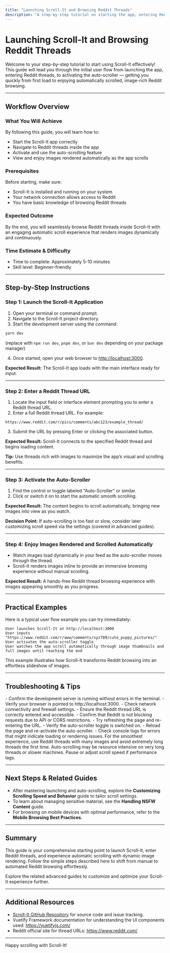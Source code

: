 ```yaml
---
title: "Launching Scroll-It and Browsing Reddit Threads"
description: "A step-by-step tutorial on starting the app, entering Reddit threads, and activating the auto-scroller. Covers the initial user flow from first load to seeing images rendered and scrolled automatically."
---
```


# Launching Scroll-It and Browsing Reddit Threads

Welcome to your step-by-step tutorial to start using Scroll-It effectively! This guide will lead you through the initial user flow from launching the app, entering Reddit threads, to activating the auto-scroller — getting you quickly from first load to enjoying automatically scrolled, image-rich Reddit browsing.

---

## Workflow Overview

### What You Will Achieve
By following this guide, you will learn how to:
- Start the Scroll-It app correctly
- Navigate to Reddit threads inside the app
- Activate and use the auto-scrolling feature
- View and enjoy images rendered automatically as the app scrolls

### Prerequisites
Before starting, make sure:
- Scroll-It is installed and running on your system
- Your network connection allows access to Reddit
- You have basic knowledge of browsing Reddit threads

### Expected Outcome
By the end, you will seamlessly browse Reddit threads inside Scroll-It with an engaging automatic scroll experience that renders images dynamically and continuously.

### Time Estimate & Difficulty
- Time to complete: Approximately 5-10 minutes
- Skill level: Beginner-friendly

---

## Step-by-Step Instructions

### Step 1: Launch the Scroll-It Application
1. Open your terminal or command prompt.
2. Navigate to the Scroll-It project directory.
3. Start the development server using the command:

```bash
yarn dev
```

(replace with `npm run dev`, `pnpm dev`, or `bun dev` depending on your package manager)

4. Once started, open your web browser to [http://localhost:3000](http://localhost:3000).

**Expected Result:** The Scroll-It app loads with the main interface ready for input.

---

### Step 2: Enter a Reddit Thread URL
1. Locate the input field or interface element prompting you to enter a Reddit thread URL.
2. Enter a full Reddit thread URL. For example:

```
https://www.reddit.com/r/pics/comments/abc123/example_thread/
```

3. Submit the URL by pressing Enter or clicking the associated button.

**Expected Result:** Scroll-It connects to the specified Reddit thread and begins loading content.

**Tip:** Use threads rich with images to maximize the app’s visual and scrolling benefits.

---

### Step 3: Activate the Auto-Scroller
1. Find the control or toggle labeled "Auto-Scroller" or similar.
2. Click or switch it on to start the automatic smooth scrolling.

**Expected Result:** The content begins to scroll automatically, bringing new images into view as you watch.

**Decision Point:** If auto-scrolling is too fast or slow, consider later customizing scroll speed via the settings (covered in advanced guides).

---

### Step 4: Enjoy Images Rendered and Scrolled Automatically
- Watch images load dynamically in your feed as the auto-scroller moves through the thread.
- Scroll-It renders images inline to provide an immersive browsing experience without manual scrolling.

**Expected Result:** A hands-free Reddit thread browsing experience with images appearing smoothly as you progress.

---

## Practical Examples

Here is a typical user flow example you can try immediately:

```plaintext
User launches Scroll-It at http://localhost:3000
User inputs "https://www.reddit.com/r/aww/comments/xyz789/cute_puppy_pictures/"
User activates the auto-scroller toggle
User watches the app scroll automatically through image thumbnails and full images until reaching the end
```

This example illustrates how Scroll-It transforms Reddit browsing into an effortless slideshow of images.

---

## Troubleshooting & Tips

<AccordionGroup title="Common Issues and Solutions">
<Accordion title="The App Does Not Load After Launch">
- Confirm the development server is running without errors in the terminal.
- Verify your browser is pointed to http://localhost:3000.
- Check network connectivity and firewall settings.
</Accordion>
<Accordion title="Reddit Feed Does Not Appear or Load">
- Ensure the Reddit thread URL is correctly entered and accessible.
- Confirm that Reddit is not blocking requests due to API or CORS restrictions.
- Try refreshing the page and re-entering the URL.
</Accordion>
<Accordion title="Auto-Scroller Does Not Start or Stops Unexpectedly">
- Verify the auto-scroller toggle is switched on.
- Reload the page and re-activate the auto-scroller.
- Check console logs for errors that might indicate loading or rendering issues.
</Accordion>
</AccordionGroup>

<Tip>
For the smoothest experience, use Reddit threads with many images and avoid extremely long threads the first time.
</Tip>

<Warning>
Auto-scrolling may be resource intensive on very long threads or slower machines. Pause or adjust scroll speed if performance lags.
</Warning>

---

## Next Steps & Related Guides

- After mastering launching and auto-scrolling, explore the **Customizing Scrolling Speed and Behavior** guide to tailor scroll settings.
- To learn about managing sensitive material, see the **Handling NSFW Content** guide.
- For browsing on mobile devices with optimal performance, refer to the **Mobile Browsing Best Practices**.

---

## Summary
This guide is your comprehensive starting point to launch Scroll-It, enter Reddit threads, and experience automatic scrolling with dynamic image rendering. Follow the simple steps described here to shift from manual to automated Reddit browsing effortlessly.

Explore the related advanced guides to customize and optimize your Scroll-It experience further.

---

## Additional Resources
- [Scroll-It GitHub Repository](https://github.com/modelorona/Scroll-It) for source code and issue tracking.
- Vuetify Framework documentation for understanding the UI components used: https://vuetifyjs.com/
- Reddit official site for thread URLs: https://www.reddit.com/

---

Happy scrolling with Scroll-It!